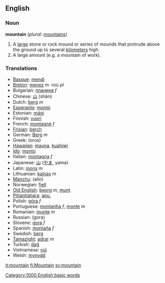 ==English==

=== Noun ===
'''mountain'''  (''plural:'' [[mountains]])
#A [[large]] stone or rock mound or series of mounds that protrude above the ground up to several [[kilometer]]s high.
#A large amount (e.g. a mountain of work).

===Translations===
*[[Basque]]: [[mendi]]
*[[Breton]]: [[menez]] ''m'' -ioù ''pl''
*Bulgarian: [[планина]] ''f''
*Chinese: [[山]] (shān)
*Dutch: [[berg]] ''m''
*[[Esperanto]]: [[monto]]
*Estonian: [[mägi]]
*Finnish: [[vuori]]
*French: [[montagne]] ''f''
*[[Frisian]]: [[berch]]
*German: [[Berg]] ''m''
*Greek: (oros)
*[[Hawaiian]]: [[mauna]], [[kuahiwi]]
*[[Ido]]: [[monto]]
*Italian: [[montagna]] ''f''
*Japanese: [[山]] ([[やま]], yama)
*Latin: [[mons]] ''m''
*Lithuanian: [[kalnas]] ''m''
*[[Manchu]]: (alin)
*Norwegian: [[fjell]]
*[[Old English]]: [[beorg]] ''m'', [[munt]]
*[[Pitjantjatjara]]: [[apu]], {{Unicode|[[puḻi]]}}
*Polish: [[góra]] ''f''
*Portuguese: [[montanha]] ''f'', [[monte]] ''m''
*Romanian: [[munte]] ''m''
*Russian: {{RUchar|[[гора]]}} (gora)
*Slovene: [[gora]] ''f''
*Spanish: [[montaña]] ''f''
*Swedish: [[berg]]
*[[Tamazight]]: [[adrar]] ''m''
*Turkish: [[dağ]]
*Vietnamese: [[núi]]
*Welsh: [[mynydd]]

[[Category:1000 English basic words]]
[[it:mountain]]
[[fi:Mountain]]
[[sv:mountain]]